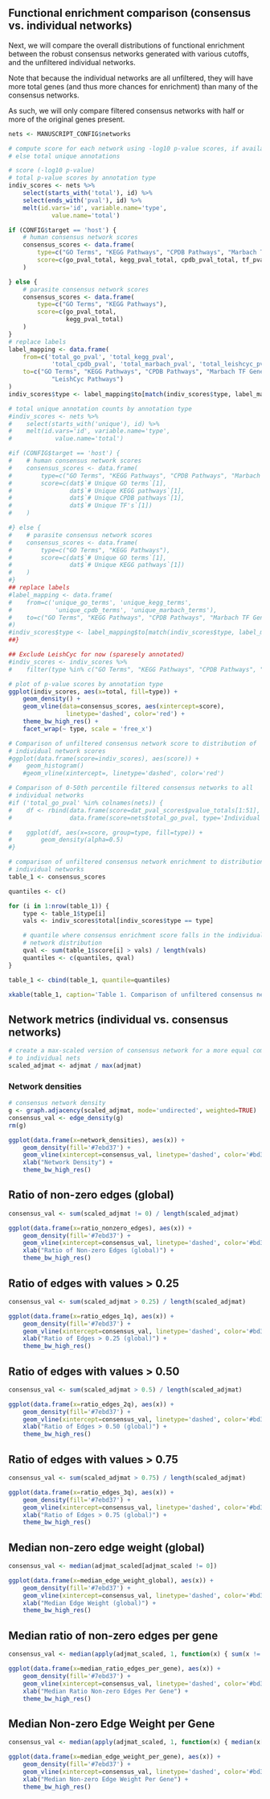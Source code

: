 ## Functional enrichment comparison (consensus vs. individual networks)

Next, we will compare the overall distributions of functional enrichment
between the robust consensus networks generated with various cutoffs, and
the unfiltered individual networks.

Note that because the individual networks are all unfiltered, they will have
more total genes (and thus more chances for enrichment) than many of the
consensus networks.

As such, we will only compare filtered consensus networks with half or more of
the original genes present.

```r
nets <- MANUSCRIPT_CONFIG$networks

# compute score for each network using -log10 p-value scores, if available, or
# else total unique annotations

# score (-log10 p-value)
# total p-value scores by annotation type
indiv_scores <- nets %>%
    select(starts_with('total'), id) %>%
    select(ends_with('pval'), id) %>%
    melt(id.vars='id', variable.name='type',
            value.name='total')

if (CONFIG$target == 'host') {
    # human consensus network scores
    consensus_scores <- data.frame(
        type=c("GO Terms", "KEGG Pathways", "CPDB Pathways", "Marbach TF Genes"),
        score=c(go_pval_total, kegg_pval_total, cpdb_pval_total, tf_pval_total)
    )

} else {
    # parasite consensus network scores
    consensus_scores <- data.frame(
        type=c("GO Terms", "KEGG Pathways"),
        score=c(go_pval_total, 
                kegg_pval_total)
    )
}
# replace labels
label_mapping <- data.frame(
    from=c('total_go_pval', 'total_kegg_pval', 
            'total_cpdb_pval', 'total_marbach_pval', 'total_leishcyc_pval'),
    to=c("GO Terms", "KEGG Pathways", "CPDB Pathways", "Marbach TF Genes",
            "LeishCyc Pathways")
)
indiv_scores$type <- label_mapping$to[match(indiv_scores$type, label_mapping$from)]

# total unique annotation counts by annotation type
#indiv_scores <- nets %>%
#    select(starts_with('unique'), id) %>%
#    melt(id.vars='id', variable.name='type',
#            value.name='total')

#if (CONFIG$target == 'host') {
#    # human consensus network scores
#    consensus_scores <- data.frame(
#        type=c("GO Terms", "KEGG Pathways", "CPDB Pathways", "Marbach TF Genes"),
#        score=c(dat$`# Unique GO terms`[1], 
#                dat$`# Unique KEGG pathways`[1],
#                dat$`# Unique CPDB pathways`[1], 
#                dat$`# Unique TF's`[1])
#    )

#} else {
#    # parasite consensus network scores
#    consensus_scores <- data.frame(
#        type=c("GO Terms", "KEGG Pathways"),
#        score=c(dat$`# Unique GO terms`[1], 
#                dat$`# Unique KEGG pathways`[1])
#    )
#}
## replace labels
#label_mapping <- data.frame(
#    from=c('unique_go_terms', 'unique_kegg_terms', 
#            'unique_cpdb_terms', 'unique_marbach_terms'),
#    to=c("GO Terms", "KEGG Pathways", "CPDB Pathways", "Marbach TF Genes")
#)
#indiv_scores$type <- label_mapping$to[match(indiv_scores$type, label_mapping$from)]
##}

## Exclude LeishCyc for now (sparesely annotated)
#indiv_scores <- indiv_scores %>% 
#    filter(type %in% c("GO Terms", "KEGG Pathways", "CPDB Pathways", "Marbach TF Genes"))

# plot of p-value scores by annotation type
ggplot(indiv_scores, aes(x=total, fill=type)) +
    geom_density() +
    geom_vline(data=consensus_scores, aes(xintercept=score), 
                linetype='dashed', color='red') +
    theme_bw_high_res() +
    facet_wrap(~ type, scale = 'free_x')

# Comparison of unfiltered consensus network score to distribution of
# individual network scores
#ggplot(data.frame(score=indiv_scores), aes(score)) +
#    geom_histogram()
    #geom_vline(xintercept=, linetype='dashed', color='red')

# Comparison of 0-50th percentile filtered consensus networks to all 
# individual networks
#if ('total_go_pval' %in% colnames(nets)) {
#    df <- rbind(data.frame(score=dat_pval_scores$pvalue_totals[1:51], type="Consensus Networks"),
#                data.frame(score=nets$total_go_pval, type='Individual Networks'))

#    ggplot(df, aes(x=score, group=type, fill=type)) +
#        geom_density(alpha=0.5)
#}

```

```r
# comparison of unfiltered consensus network enrichment to distribution of
# individual networks
table_1 <- consensus_scores

quantiles <- c()

for (i in 1:nrow(table_1)) {
    type <- table_1$type[i]
    vals <- indiv_scores$total[indiv_scores$type == type]

    # quantile where consensus enrichment score falls in the individual
    # network distribution
    qval <- sum(table_1$score[i] > vals) / length(vals)
    quantiles <- c(quantiles, qval)
}

table_1 <- cbind(table_1, quantile=quantiles)

xkable(table_1, caption='Table 1. Comparison of unfiltered consensus network to individual networks')
```

## Network metrics (individual vs. consensus networks)

```r
# create a max-scaled version of consensus network for a more equal comparison
# to individual nets
scaled_adjmat <- adjmat / max(adjmat)
```

### Network densities

```r
# consensus network density
g <- graph.adjacency(scaled_adjmat, mode='undirected', weighted=TRUE)
consensus_val <- edge_density(g)
rm(g)

ggplot(data.frame(x=network_densities), aes(x)) +
    geom_density(fill='#7ebd37') +
    geom_vline(xintercept=consensus_val, linetype='dashed', color='#bd373b') +
    xlab("Network Density") +
    theme_bw_high_res()
```

## Ratio of non-zero edges (global)

```r
consensus_val <- sum(scaled_adjmat != 0) / length(scaled_adjmat)

ggplot(data.frame(x=ratio_nonzero_edges), aes(x)) +
    geom_density(fill='#7ebd37') +
    geom_vline(xintercept=consensus_val, linetype='dashed', color='#bd373b') +
    xlab("Ratio of Non-zero Edges (global)") +
    theme_bw_high_res()
```

## Ratio of edges with values > 0.25

```r
consensus_val <- sum(scaled_adjmat > 0.25) / length(scaled_adjmat)

ggplot(data.frame(x=ratio_edges_1q), aes(x)) +
    geom_density(fill='#7ebd37') +
    geom_vline(xintercept=consensus_val, linetype='dashed', color='#bd373b') +
    xlab("Ratio of Edges > 0.25 (global)") +
    theme_bw_high_res()
```

## Ratio of edges with values > 0.50

```r
consensus_val <- sum(scaled_adjmat > 0.5) / length(scaled_adjmat)

ggplot(data.frame(x=ratio_edges_2q), aes(x)) +
    geom_density(fill='#7ebd37') +
    geom_vline(xintercept=consensus_val, linetype='dashed', color='#bd373b') +
    xlab("Ratio of Edges > 0.50 (global)") +
    theme_bw_high_res()
```

## Ratio of edges with values > 0.75

```r
consensus_val <- sum(scaled_adjmat > 0.75) / length(scaled_adjmat)

ggplot(data.frame(x=ratio_edges_3q), aes(x)) +
    geom_density(fill='#7ebd37') +
    geom_vline(xintercept=consensus_val, linetype='dashed', color='#bd373b') +
    xlab("Ratio of Edges > 0.75 (global)") +
    theme_bw_high_res()
```

## Median non-zero edge weight (global)

```r
consensus_val <- median(adjmat_scaled[adjmat_scaled != 0])

ggplot(data.frame(x=median_edge_weight_global), aes(x)) +
    geom_density(fill='#7ebd37') +
    geom_vline(xintercept=consensus_val, linetype='dashed', color='#bd373b') +
    xlab("Median Edge Weight (global)") +
    theme_bw_high_res()
```

## Median ratio of non-zero edges per gene

```r
consensus_val <- median(apply(adjmat_scaled, 1, function(x) { sum(x != 0) / nrow(adjmat_scaled) }))

ggplot(data.frame(x=median_ratio_edges_per_gene), aes(x)) +
    geom_density(fill='#7ebd37') +
    geom_vline(xintercept=consensus_val, linetype='dashed', color='#bd373b') +
    xlab("Median Ratio Non-zero Edges Per Gene") +
    theme_bw_high_res()
```

## Median Non-zero Edge Weight per Gene

```r
consensus_val <- median(apply(adjmat_scaled, 1, function(x) { median(x[x != 0]) }))

ggplot(data.frame(x=median_edge_weight_per_gene), aes(x)) +
    geom_density(fill='#7ebd37') +
    geom_vline(xintercept=consensus_val, linetype='dashed', color='#bd373b') +
    xlab("Median Non-zero Edge Weight Per Gene") +
    theme_bw_high_res()
```
